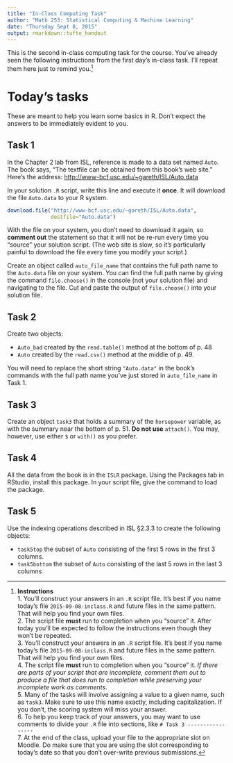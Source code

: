 ```yaml
---
title: "In-Class Computing Task"
author: "Math 253: Statistical Computing & Machine Learning"
date: "Thursday Sept 8, 2015"
output: rmarkdown::tufte_handout
---
```


This is the second in-class computing task for the course. You've already seen the following instructions from the first day's in-class task.  I'll repeat them here just to remind you.^[**Instructions**    
1. You'll construct your answers in an `.R` script file. It's best if you name today's file `2015-09-08-inclass.R` and future files in the same pattern.  That will help you find your own files.    
2. The script file **must** run to completion when you "source" it.  After today you'll be expected to follow the instructions even though they won't be repeated.    
3. You'll construct your answers in an `.R` script file. It's best if you name today's file `2015-09-08-inclass.R` and future files in the same pattern.  That will help you find your own files.     
4. The script file **must** run to completion when you "source" it. *If there are parts of your script that are incomplete, comment them out to produce a file that does run to completion while preserving your incomplete work as comments*.    
5. Many of the tasks will involve assigning a value to a given name, such as `task3`.  Make sure to use this name exactly, including capitalization.  If you don't, the scoring system will miss your answer.    
6. To help you keep track of your answers, you may want to use comments to divide your `.R` file into sections, like `# Task 3 -----------------`    
7. At the end of the class, upload your file to the appropriate slot on Moodle.  Do make sure that you are using the slot corresponding to today's date so that you don't over-write previous submissions.]

# Today's tasks

These are meant to help you learn some basics in R.  Don't expect the answers to be immediately evident to you.

## Task 1

In the Chapter 2 lab from ISL, reference is made to a data set named `Auto`.  The book says, "The textfile can be obtained from this book's web site."  Here's the address: <http://www-bcf.usc.edu/~gareth/ISL/Auto.data>

In your solution `.R` script, write this line and execute it **once**.  It will download the file `Auto.data` to your R system.
```r
download.file("http://www-bcf.usc.edu/~gareth/ISL/Auto.data",
              destfile="Auto.data")
```

With the file on your system, you don't need to download it again, so **comment out** the statement so that it will not be re-run every time you "source" your solution script. (The web site is slow, so it's particularly painful to download the file every time you modify your script.)

Create an object called `auto_file_name` that contains the full path name to the `Auto.data` file on your system.  You can find the full path name by giving the command `file.choose()` in the console (not your solution file) and navigating to the file.  Cut and paste the output of `file.choose()` into your solution file.

## Task 2

Create two objects:

* `Auto_bad` created by the `read.table()` method at the bottom of p. 48
* `Auto` created by the `read.csv()` method at the middle of p. 49.

You will need to replace the short string `"Auto.data"` in the book's commands with the full path name you've just stored in `auto_file_name` in Task 1.

## Task 3

Create an object `task3` that holds a summary of the `horsepower` variable, as with the summary near the bottom of p. 51.  **Do not use** `attach()`. You may, however, use either `$` or `with()` as you prefer. 

## Task 4

All the data from the book is in the `ISLR` package.  Using the Packages tab in RStudio, install this package.  In your script file, give the command to load the package.

## Task 5

Use the indexing operations described in ISL §2.3.3 to create the following objects:

* `task5top` the subset of `Auto` consisting of the first 5 rows in the first 3 columns.
* `task5bottom` the subset of `Auto` consisting of the last 5 rows in the last 3 columns


